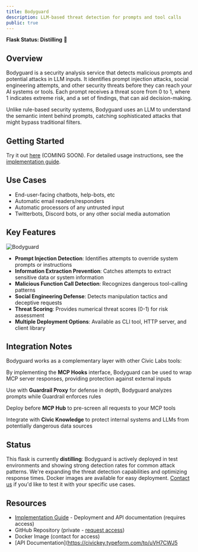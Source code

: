 ```yaml
---
title: Bodyguard
description: LLM-based threat detection for prompts and tool calls
public: true
---
```


**Flask Status: Distilling** 🧪

## Overview

Bodyguard is a security analysis service that detects malicious prompts and potential attacks in LLM inputs.
It identifies prompt injection attacks, social engineering attempts,
and other security threats before they can reach your AI systems or tools.
Each prompt receives a threat score from 0 to 1, where 1 indicates extreme risk,
and a set of findings, that can aid decision-making.

Unlike rule-based security systems, Bodyguard uses an LLM to understand the semantic intent behind prompts,
catching sophisticated attacks that might bypass traditional filters.

## Getting Started

Try it out [here](https://ai.civic.com/bodyguard/ui) (COMING SOON). For detailed usage instructions, see the [implementation guide](/labs/private/bodyguard).

## Use Cases

- End-user-facing chatbots, help-bots, etc
- Automatic email readers/responders
- Automatic processors of any untrusted input
- Twitterbots, Discord bots, or any other social media automation

## Key Features

![Bodyguard](/images/labs/projects/bodyguard/bodyguard-summary.png)

- **Prompt Injection Detection**: Identifies attempts to override system prompts or instructions
- **Information Extraction Prevention**: Catches attempts to extract sensitive data or system information
- **Malicious Function Call Detection**: Recognizes dangerous tool-calling patterns
- **Social Engineering Defense**: Detects manipulation tactics and deceptive requests
- **Threat Scoring**: Provides numerical threat scores (0-1) for risk assessment
- **Multiple Deployment Options**: Available as CLI tool, HTTP server, and client library


## Integration Notes

Bodyguard works as a complementary layer with other Civic Labs tools:

By implementing the **MCP Hooks** interface, Bodyguard can be used to wrap MCP server responses, providing protection against external inputs

Use with **Guardrail Proxy** for defense in depth, Bodyguard analyzes prompts while Guardrail enforces rules

Deploy before **MCP Hub** to pre-screen all requests to your MCP tools

Integrate with **Civic Knowledge** to protect internal systems and LLMs from potentially dangerous data sources

## Status

This flask is currently **distilling**:
Bodyguard is actively deployed in test environments and showing strong detection rates for common attack patterns.
We're expanding the threat detection capabilities and optimizing response times.
Docker images are available for easy deployment. [Contact us](https://civickey.typeform.com/to/uVH7CWJ5) if you'd like to test it with your specific use cases.

## Resources

- [Implementation Guide](/labs/private/bodyguard) - Deployment and API documentation (requires access)
- GitHub Repository (private - [request access](https://civickey.typeform.com/to/uVH7CWJ5))
- Docker Image (contact for access)
- [API Documentation](https://civickey.typeform.com/to/uVH7CWJ5